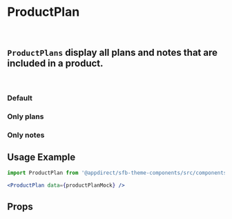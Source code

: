 
<Meta title="Components/Product Plan" component={ProductPlan} />

# ProductPlan
<br />

## `ProductPlans` display all plans and notes that are included in a product.
<br />

### Default
<Canvas>
    <Story name="Default">
        <ProductPlan data={productPlanMock} />
    </Story>
</Canvas>

### Only plans
<Canvas>
    <Story name="Only plans">
        <ProductPlan data={productOnlyPlansMock} />
    </Story>
</Canvas>

### Only notes
<Canvas>
    <Story name="Only notes">
        <ProductPlan data={productOnlyNotes} />
    </Story>
</Canvas>

## Usage Example
<CollapsibleJsonSnippet
    summary="productPlanData"
    code={productPlanMock}
/>

```jsx
import ProductPlan from '@appdirect/sfb-theme-components/src/components/product-plan/ProductPlan';

<ProductPlan data={productPlanMock} />
```

## Props
<ArgsTable of={ProductPlan} />

